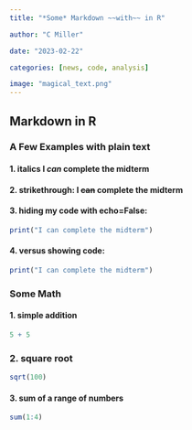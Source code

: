 ```yaml
---
title: "*Some* Markdown ~~with~~ in R"

author: "C Miller"

date: "2023-02-22"

categories: [news, code, analysis]

image: "magical_text.png"
---
```


## Markdown in  R

### A Few Examples with plain text

#### 1.  italics **I *can* complete the midterm**

#### 2. strikethrough:  I ~~can~~ complete the midterm

#### 3. hiding my code with echo=False:

```r
print("I can complete the midterm")

```

#### 4. versus showing code:

```r
print("I can complete the midterm")
```

### Some Math 

#### 1.  simple addition

```r
5 + 5
```

### 2. square root

```r

sqrt(100)
```

#### 3. sum of a range of numbers

```r

sum(1:4)

```
